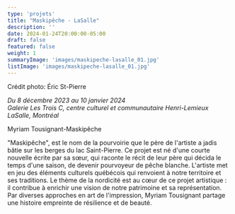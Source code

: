 ```yaml
---
type: 'projets'
title: "Maskipêche - LaSalle"
description: ''
date: 2024-01-24T20:00:00-05:00
draft: false
featured: false
weight: 1
summaryImage: 'images/maskipeche-lasalle_01.jpg'
listImage: 'images/maskipeche-lasalle_01.jpg'
---
```


<ImageGrid 
  match="images/maskipeche*" 
  sortOrder="asc" 
  rowHeight={200} 
  margins={10} 
  thumbnailResizeOptions="600x600 q100 Lanczos" 
  showExif={false} 
  previewType="blur" 
  embedPreview={true} 
  thumbnailHoverEffect="none" 
/>

Crédit photo: Éric St-Pierre

_Du 8 décembre 2023 au 10 janvier 2024  
Galerie Les Trois C, centre culturel et communautaire Henri-Lemieux  
LaSalle, Montréal_

Myriam Tousignant-Maskipêche

"Maskipêche", est le nom de la pourvoirie que le père de l'artiste a jadis bâtie sur les berges du lac Saint-Pierre. Ce projet est né d'une courte nouvelle écrite par sa sœur, qui raconte le récit de leur père qui décida le temps d'une saison, de devenir pourvoyeur de pêche blanche. L'artiste met en jeu des éléments culturels québécois qui renvoient à notre territoire et ses traditions. Le thème de la nordicité est au cœur de ce projet artistique : il contribue à enrichir une vision de notre patrimoine et sa représentation. Par diverses approches en art de l'impression, Myriam Tousignant partage une histoire empreinte de résilience et de beauté.
